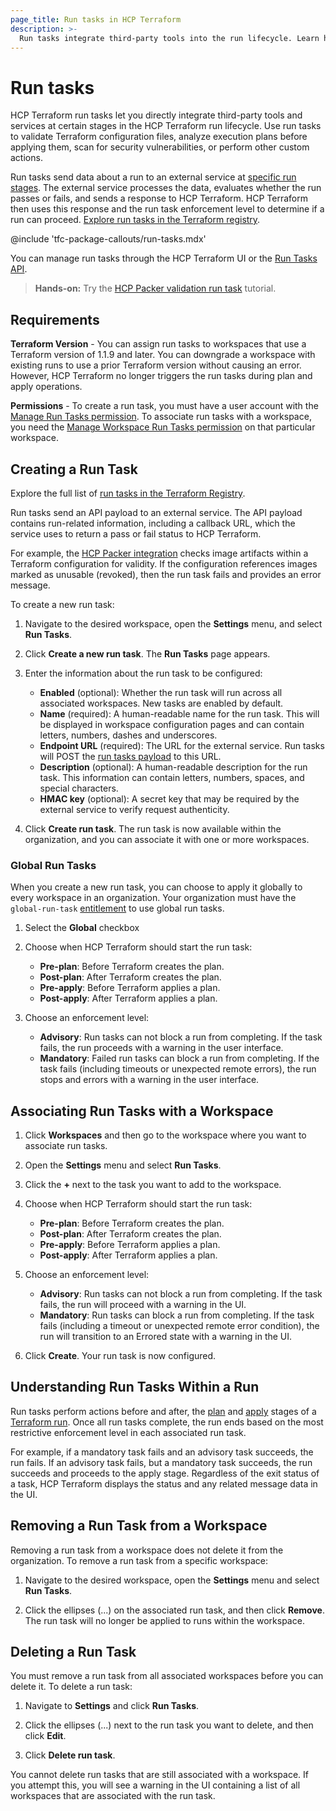 ```yaml
---
page_title: Run tasks in HCP Terraform
description: >-
  Run tasks integrate third-party tools into the run lifecycle. Learn how to create, delete, and associate run tasks with workspaces.
---
```


[entitlement]: /terraform/cloud-docs/api-docs#feature-entitlements

# Run tasks

HCP Terraform run tasks let you directly integrate third-party tools and services at certain stages in the HCP Terraform run lifecycle. Use run tasks to validate Terraform configuration files, analyze execution plans before applying them, scan for security vulnerabilities, or perform other custom actions.

Run tasks send data about a run to an external service at [specific run stages](#understanding-run-tasks-within-a-run). The external service processes the data, evaluates whether the run passes or fails, and sends a response to HCP Terraform. HCP Terraform then uses this response and the run task enforcement level to determine if a run can proceed. [Explore run tasks in the Terraform registry](https://registry.terraform.io/browse/run-tasks).

<!-- BEGIN: TFC:only name:pnp-callout -->
@include 'tfc-package-callouts/run-tasks.mdx'
<!-- END: TFC:only name:pnp-callout -->

You can manage run tasks through the HCP Terraform UI or the [Run Tasks API](/terraform/cloud-docs/api-docs/run-tasks/run-tasks).

> **Hands-on:** Try the [HCP Packer validation run task](/packer/tutorials/hcp/setup-hcp-terraform-run-task) tutorial.

## Requirements

**Terraform Version** - You can assign run tasks to workspaces that use a Terraform version of 1.1.9 and later. You can downgrade a workspace with existing runs to use a prior Terraform version without causing an error. However, HCP Terraform no longer triggers the run tasks during plan and apply operations.

**Permissions** - To create a run task, you must have a user account with the [Manage Run Tasks permission](/terraform/cloud-docs/users-teams-organizations/permissions#manage-run-tasks). To associate run tasks with a workspace, you need the [Manage Workspace Run Tasks permission](/terraform/cloud-docs/users-teams-organizations/permissions#general-workspace-permissions) on that particular workspace.

## Creating a Run Task

Explore the full list of [run tasks in the Terraform Registry](https://registry.terraform.io/browse/run-tasks). 

Run tasks send an API payload to an external service. The API payload contains run-related information, including a callback URL, which the service uses to return a pass or fail status to HCP Terraform. 

For example, the [HCP Packer integration](/terraform/cloud-docs/integrations/run-tasks#hcp-packer-run-task) checks image artifacts within a Terraform configuration for validity. If the configuration references images marked as unusable (revoked), then the run task fails and provides an error message.

To create a new run task:

1. Navigate to the desired workspace, open the **Settings** menu, and select **Run Tasks**.

1. Click **Create a new run task**. The **Run Tasks** page appears.

1. Enter the information about the run task to be configured:

   - **Enabled** (optional): Whether the run task will run across all associated workspaces. New tasks are enabled by default.
   - **Name** (required): A human-readable name for the run task. This will be displayed in workspace configuration pages and can contain letters, numbers, dashes and underscores.
   - **Endpoint URL** (required): The URL for the external service. Run tasks will POST the [run tasks payload](/terraform/cloud-docs/integrations/run-tasks#integration-details) to this URL.
   - **Description** (optional): A human-readable description for the run task. This information can contain letters, numbers, spaces, and special characters.
   - **HMAC key** (optional): A secret key that may be required by the external service to verify request authenticity.

1. Click **Create run task**. The run task is now available within the organization, and you can associate it with one or more workspaces.

### Global Run Tasks

When you create a new run task, you can choose to apply it globally to every workspace in an organization. Your organization must have the `global-run-task` [entitlement][] to use global run tasks.

1. Select the **Global** checkbox

1. Choose when HCP Terraform should start the run task:

   - **Pre-plan**: Before Terraform creates the plan.
   - **Post-plan**: After Terraform creates the plan.
   - **Pre-apply**: Before Terraform applies a plan.
   - **Post-apply**: After Terraform applies a plan.

1. Choose an enforcement level:

    - **Advisory**: Run tasks can not block a run from completing. If the task fails, the run proceeds with a warning in the user interface.
    - **Mandatory**: Failed run tasks can block a run from completing. If the task fails (including timeouts or unexpected remote errors), the run stops and errors with a warning in the user interface.

## Associating Run Tasks with a Workspace

1. Click **Workspaces** and then go to the workspace where you want to associate run tasks.

1. Open the **Settings** menu and select **Run Tasks**.

1. Click the **+** next to the task you want to add to the workspace.

1. Choose when HCP Terraform should start the run task:

   - **Pre-plan**: Before Terraform creates the plan.
   - **Post-plan**: After Terraform creates the plan.
   - **Pre-apply**: Before Terraform applies a plan.
   - **Post-apply**: After Terraform applies a plan.

1. Choose an enforcement level:

   - **Advisory**: Run tasks can not block a run from completing. If the task fails, the run will proceed with a warning in the UI.
   - **Mandatory**: Run tasks can block a run from completing. If the task fails (including a timeout or unexpected remote error condition), the run will transition to an Errored state with a warning in the UI.

1. Click **Create**. Your run task is now configured.

## Understanding Run Tasks Within a Run

Run tasks perform actions before and after, the [plan](/terraform/cloud-docs/run/states#the-plan-stage) and [apply](/terraform/cloud-docs/run/states#the-apply-stage) stages of a [Terraform run](/terraform/cloud-docs/run/remote-operations). Once all run tasks complete, the run ends based on the most restrictive enforcement level in each associated run task.

For example, if a mandatory task fails and an advisory task succeeds, the run fails. If an advisory task fails, but a mandatory task succeeds, the run succeeds and proceeds to the apply stage. Regardless of the exit status of a task, HCP Terraform displays the status and any related message data in the UI.

## Removing a Run Task from a Workspace

Removing a run task from a workspace does not delete it from the organization. To remove a run task from a specific workspace:

1. Navigate to the desired workspace, open the **Settings** menu and select **Run Tasks**.

1. Click the ellipses (...) on the associated run task, and then click **Remove**. The run task will no longer be applied to runs within the workspace.

## Deleting a Run Task

You must remove a run task from all associated workspaces before you can delete it. To delete a run task:

1. Navigate to **Settings** and click **Run Tasks**.

1. Click the ellipses (...) next to the run task you want to delete, and then click **Edit**.

1. Click **Delete run task**.

You cannot delete run tasks that are still associated with a workspace. If you attempt this, you will see a warning in the UI containing a list of all workspaces that are associated with the run task.